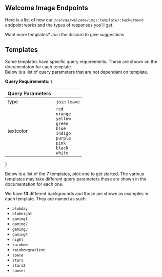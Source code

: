 
## Welcome Image Endpoints

Here is a list of how our `/canvas/welcome/img/:template/:background` endpoint works and the types of responses you'll get.

<Callout type="info">
  Want more templates? Join the discord to give suggestions
</Callout>

## Templates

Some templates have specific query requirements. These are shown on the documentaton for each template.<br/>
Below is a list of query parameters that are not dependant on template.

**Query Requirements:**
{

<table className="queryParamTable">
  <thead>
    <tr>
      <th>Query Parameters</th>
      <th></th>
    </tr>
  </thead>
  <tbody>
    <tr>
      <td>type</td>
      <td>
        <Code>join</Code> <Code>leave</Code>
      </td>
    </tr>
    <tr>
      <td>textcolor</td>
      <td>
        <Code>red</Code>
        <br />
        <Code>orange</Code>
        <br />
        <Code>yellow</Code>
        <br />
        <Code>green</Code>
        <br />
        <Code>blue</Code>
        <br />
        <Code>indigo</Code>
        <br />
        <Code>purple</Code>
        <br />
        <Code>pink</Code>
        <br />
        <Code>black</Code>
        <br />
        <Code>white</Code>
      </td>
    </tr>
  </tbody>
</table>
}

Below is a list of the 7 templates, pick one to get started.
The various templates may take different query parameters these are shown in the documentation for each one.

<Cards>
  <Card
    icon="1️⃣"
    title="Template 1"
    href="/endpoints/Canvas/Welcome/Templates/Template-1"
  />
  <Card
    icon="2️⃣"
    title="Template 2"
    href="/endpoints/Canvas/Welcome/Templates/Template-2"
  />
  <Card
    icon="3️⃣"
    title="Template 3"
    href="/endpoints/Canvas/Welcome/Templates/Template-3"
  />
  <Card
    icon="4️⃣"
    title="Template 4"
    href="/endpoints/Canvas/Welcome/Templates/Template-4"
  />
  <Card
    icon="5️⃣"
    title="Template 5"
    href="/endpoints/Canvas/Welcome/Templates/Template-5"
  />
  <Card
    icon="6️⃣"
    title="Template 6"
    href="/endpoints/Canvas/Welcome/Templates/Template-6"
  />
  <Card
    icon="7️⃣"
    title="Template 7"
    href="/endpoints/Canvas/Welcome/Templates/Template-7"
  />
</Cards>

We have **13** different backgrounds and those are shown as examples in each template.
They are named as such:

- `blobday`
- `blobnight`
- `gaming1`
- `gaming2`
- `gaming3`
- `gaming4`
- `night`
- `rainbow`
- `rainbowgradient`
- `space`
- `stars`
- `stars2`
- `sunset`
